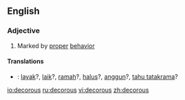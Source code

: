 ==English==
===Adjective===
{{en-adj}}
#Marked by [[proper]] [[behavior]]

==== Translations ====
*{{ttbc|Indonesian}}: [[layak]]?, [[laik]]?, [[ramah]]?, [[halus]]?, [[anggun]]?, [[tahu tatakrama]]?

[[io:decorous]]
[[ru:decorous]]
[[vi:decorous]]
[[zh:decorous]]